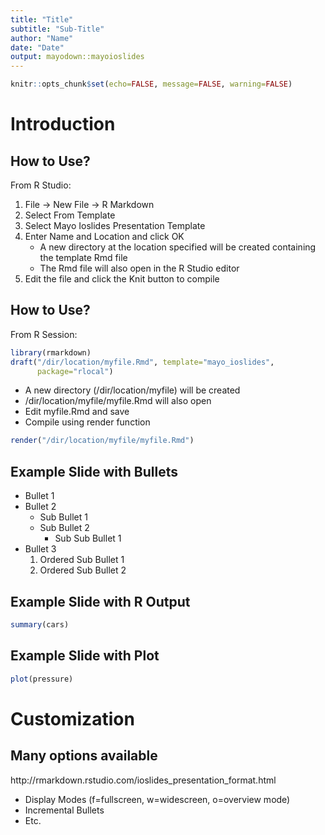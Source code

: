 ```yaml
---
title: "Title"
subtitle: "Sub-Title"
author: "Name"
date: "Date"
output: mayodown::mayoioslides
---
```


```r
knitr::opts_chunk$set(echo=FALSE, message=FALSE, warning=FALSE)
```

# Introduction

## How to Use?

From R Studio:

1. File -> New File -> R Markdown 
2. Select From Template
3. Select Mayo Ioslides Presentation Template 
4. Enter Name and Location and click OK
    + A new directory at the location specified will be created containing the template Rmd file
    + The Rmd file will also open in the R Studio editor
5. Edit the file and click the Knit button to compile

## How to Use?

From R Session:

```r
library(rmarkdown)  
draft("/dir/location/myfile.Rmd", template="mayo_ioslides", 
      package="rlocal")
```

- A new directory (/dir/location/myfile) will be created
- /dir/location/myfile/myfile.Rmd will also open
- Edit myfile.Rmd and save
- Compile using render function

```r
render("/dir/location/myfile/myfile.Rmd")
```

## Example Slide with Bullets 

- Bullet 1
- Bullet 2
    + Sub Bullet 1
    + Sub Bullet 2
        * Sub Sub Bullet 1
- Bullet 3
    1. Ordered Sub Bullet 1
    2. Ordered Sub Bullet 2

## Example Slide with R Output

```r
summary(cars)
```

## Example Slide with Plot

```r
plot(pressure)
```

# Customization

## Many options available

http://rmarkdown.rstudio.com/ioslides_presentation_format.html

- Display Modes (f=fullscreen, w=widescreen, o=overview mode)
- Incremental Bullets
- Etc.


